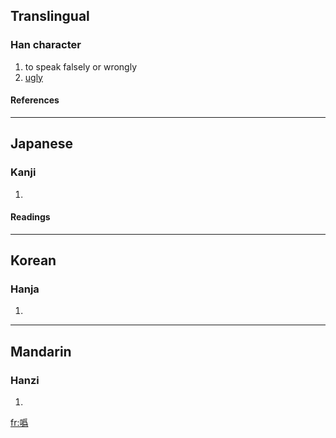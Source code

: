 {{see|噕}}

==Translingual==
===Han character===
{{Han char|rn=30|rad=口|as=09|sn=12|four=6202<sub>7</sub>|canj=口月竹火 (RBHF), 口戈大火 (RIKF)}}
# to speak falsely or wrongly
# [[ugly]]
====References====
{{Han ref|kx=0208.140|dkj=04294|dj=0431.090|hdz=10685.040|uh=5645|ud=22085|bh=D86B|bd=55403}}
----
==Japanese==
===Kanji===
{{ja-kanji|grade=|rs=口09}}
# {{defn|Japanese}} 
====Readings====
{{ja-readings|on=[[き]] (ki)|kun=[[みにくい]] (minikui), [[そしる]] (soshiru)}}
----
==Korean==
===Hanja===
{{ko-hanja|hangeul=위|rv=wi|mr=wi}}
# {{defn|Korean}}
----
==Mandarin==
===Hanzi===
{{cmn-hanzi|pin=[[huī]] ([[hui1]])|wg=hui<sup>1</sup>}}
# {{defn|Mandarin}}

[[fr:噅]]